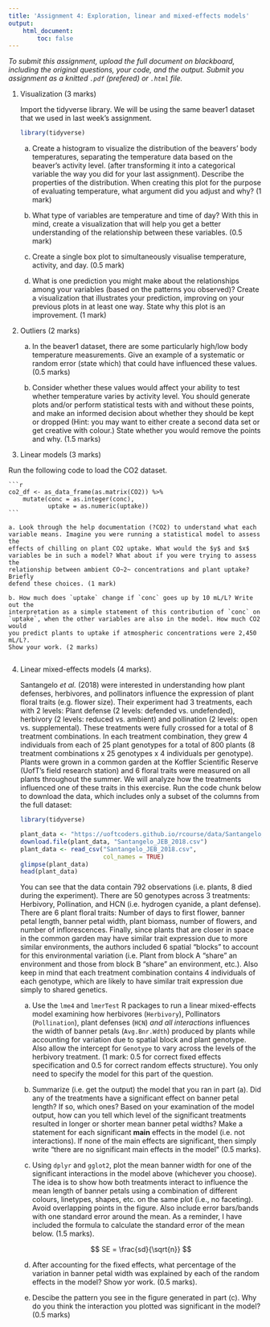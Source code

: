 ```yaml
---
title: 'Assignment 4: Exploration, linear and mixed-effects models'
output:
    html_document:
        toc: false
---
```


*To submit this assignment, upload the full document on blackboard,
including the original questions, your code, and the output. Submit
you assignment as a knitted `.pdf` (prefered) or `.html` file.*

1. Visualization (3 marks)

    Import the tidyverse library. We will be using the same beaver1 dataset that
    we used in last week's assignment.

    ```r
    library(tidyverse)
    ```

    a. Create a histogram to visualize the distribution of the beavers' body
    temperatures, separating the temperature data based on the beaver's activity level.
    (after transforming it into a categorical variable the way you did for your
    last assignment). Describe the properties of the distribution. When
    creating this plot for the purpose of evaluating temperature, what
    argument did you adjust and why? (1 mark)

    b. What type of variables are temperature and time of day? With this in
    mind, create a visualization that will help you get a better understanding
    of the relationship between these variables. (0.5 mark)

    c. Create a single box plot to simultaneously visualise temperature,
     activity, and day. (0.5 mark)
    
    d. What is one prediction you might make about the relationships among your
    variables (based on the patterns you observed)? Create a visualization that
    illustrates your prediction, improving on your previous plots in at least one
    way. State why this plot is an improvement. (1 mark)

2. Outliers (2 marks)

    a. In the beaver1 dataset, there are some particularly high/low body
    temperature measurements. Give an example of a systematic or random error
    (state which) that could have influenced these values. (0.5 marks)

    b. Consider whether these values would affect your ability to test whether
    temperature varies by activity level. You should generate plots and/or
    perform statistical tests with and without these points, and make an
    informed decision about whether they should be kept or dropped (Hint: you
    may want to either create a second data set or get creative with colour.)
    State whether you would remove the points and why. (1.5 marks)
    
3. Linear models (3 marks)

Run the following code to load the CO2 dataset.

    ```r
    co2_df <- as_data_frame(as.matrix(CO2)) %>% 
        mutate(conc = as.integer(conc),
               uptake = as.numeric(uptake))
    ```

    a. Look through the help documentation (?CO2) to understand what each
    variable means. Imagine you were running a statistical model to assess the
    effects of chilling on plant CO2 uptake. What would the $y$ and $x$
    variables be in such a model? What about if you were trying to assess the
    relationship between ambient CO~2~ concentrations and plant uptake? Briefly
    defend these choices. (1 mark)

    b. How much does `uptake` change if `conc` goes up by 10 mL/L? Write out the
    interpretation as a simple statement of this contribution of `conc` on
    `uptake`, when the other variables are also in the model. How much CO2 would
    you predict plants to uptake if atmospheric concentrations were 2,450 mL/L?.
    Show your work. (2 marks)
        
4. Linear mixed-effects models (4 marks).

    Santangelo _et al._ (2018) were interested in understanding how plant
    defenses, herbivores, and pollinators influence the expression of plant
    floral traits (e.g. flower size). Their experiment had 3 treatments, each
    with 2 levels: Plant defense (2 levels: defended vs. undefended), herbivory
    (2 levels: reduced vs. ambient) and pollination (2 levels: open vs.
    supplemental). These treatments were fully crossed for a total of 8
    treatment combinations. In each treatment combination, they grew 4
    individuals from each of 25 plant genotypes for a total of 800 plants (8
    treatment combinations x 25 genotypes x 4 individuals per genotype). Plants
    were grown in a common garden at the Koffler Scientific Reserve (UofT's field
    research station) and 6 floral traits were measured on all plants throughout
    the summer. We will analyze how the treatments influenced one of these
    traits in this exercise. Run the code chunk below to download the data,
    which includes only a subset of the columns from the full dataset:
    
    ```r
    library(tidyverse)
    
    plant_data <- "https://uoftcoders.github.io/rcourse/data/Santangelo_JEB_2018.csv"
    download.file(plant_data, "Santangelo_JEB_2018.csv")
    plant_data <- read_csv("Santangelo_JEB_2018.csv", 
                           col_names = TRUE)
    glimpse(plant_data)
    head(plant_data)
    ```

    You can see that the data contain 792 observations (i.e. plants, 8 died
    during the experiment). There are 50 genotypes across 3 treatments:
    Herbivory, Pollination, and HCN (i.e. hydrogen cyanide, a plant defense).
    There are 6 plant floral traits: Number of days to first flower, banner
    petal length, banner petal width, plant biomass, number of flowers, and
    number of inflorescences. Finally, since plants that are closer in space in
    the common garden may have similar trait expression due to more similar
    environments, the authors included 6 spatial "blocks" to account for this
    environmental variation (i.e. Plant from block A "share" an environment and
    those from block B "share" an environment, etc.). Also keep in mind that
    each treatment combination contains 4 individuals of each genotype, which
    are likely to have similar trait expression due simply to shared genetics.
    
    a. Use the `lme4` and `lmerTest` R packages to run a linear mixed-effects
    model examining how herbivores (`Herbivory`), Pollinators (`Pollination`),
    plant defenses (`HCN`) _and all interactions_ influences the width of
    banner petals (`Avg.Bnr.Wdth`) produced by plants while accounting for
    variation due to spatial block and plant genotype. Also allow the intercept
    for `Genotype` to vary across the levels of the herbivory treatment. (1
    mark: 0.5 for correct fixed effects specification and 0.5 for correct random
    effects structure). You only need to specify the model for this part of the
    question.

    b. Summarize (i.e. get the output) the model that you ran in part (a). Did
    any of the treatments have a significant effect on banner petal length? If
    so, which ones? Based on your examination of the model output, how can you
    tell which level of the significant treatments resulted in longer or shorter
    mean banner petal widths? Make a statement for each significant **main**
    effects in the model (i.e. not interactions). If none of the main effects
    are significant, then simply write "there are no significant main effects in
    the model" (0.5 marks).

    c. Using `dplyr` and `gglot2`, plot the mean banner width for one of the
    significant interactions in the model above (whichever you choose). The idea
    is to show how both treatments interact to influence the mean length of
    banner petals using a combination of different colours, linetypes, shapes,
    etc. on the same plot (i.e., no faceting). Avoid overlapping points in the
    figure. Also include error bars/bands with one standard error around the
    mean. As a reminder, I have included the formula to calculate the standard
    error of the mean below. (1.5 marks).
    
    $$ SE = \frac{sd}{\sqrt{n}}  $$

    d. After accounting for the fixed effects, what percentage of the variation
    in banner petal width was explained by each of the random effects in the
    model? Show yor work. (0.5 marks).

    e. Descibe the pattern you see in the figure generated in part (c). Why do
    you think the interaction you plotted was significant in the model? (0.5 marks)






